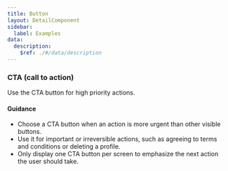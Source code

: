 ```yaml
---
title: Button
layout: DetailComponent
sidebar:
  label: Examples
data:
  description:
    $ref: ./#/data/description
---
```


### CTA (call to action)

Use the CTA button for high priority actions.

#### Guidance

- Choose a CTA button when an action is more urgent than other visible buttons.
- Use it for important or irreversible actions, such as agreeing to terms and conditions or deleting a profile.
- Only display one CTA button per screen to emphasize the next action the user should take.
